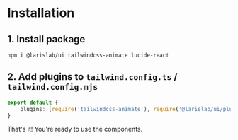 # Installation

## 1. Install package

```
npm i @larislab/ui tailwindcss-animate lucide-react
```

## 2. Add plugins to `tailwind.config.ts` / `tailwind.config.mjs`

```ts
export default {
    plugins: [require('tailwindcss-animate'), require('@larislab/ui/plugin')],
}
```

That's it! You're ready to use the components.
